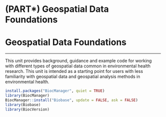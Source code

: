# (PART\*) Geospatial Data Foundations {.unnumbered .unlisted}

# **Geospatial Data Foundations** {-}

---

This unit provides background, guidance and example code for working with different types of geospatial data common in environmental health research. This unit is intended as a starting point for users with less familiarity with geospatial data and geospatial analysis methods in environmental health.

```r
install.packages("BiocManager", quiet = TRUE)
library(BiocManager)
BiocManager::install("Biobase", update = FALSE, ask = FALSE)
library(Biobase)
library(BiocVersion)
```

